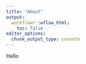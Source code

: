 ---
title: "About"
output:
  workflowr::wflow_html:
    toc: false
editor_options:
  chunk_output_type: console
---

Hello
